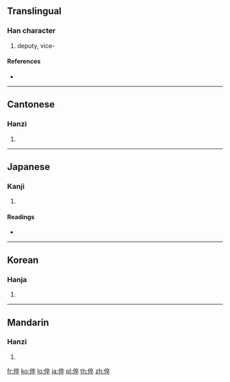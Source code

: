 {{also|伜}}
==Translingual==

===Han character===
{{Han char|rn=9|rad=人|as=08|sn=10|four=2024<sub>8</sub>|canj=人卜人十 (OYOJ)}}

# deputy, vice-

====References====
* {{Han ref|kx=0107.080|dkj=00750|dj=0227.180|hdz=10182.110|uh=5005|ud=20485|bh=D0C9|bd=53449}}

----

==Cantonese==

===Hanzi===
{{yue-hanzi|jyut=|y=cheui3, jeut1}}

# {{defn|Cantonese|sort=人08}}

----

==Japanese==

===Kanji===
{{ja-kanji|grade=|rs=人08}}

# {{defn|Japanese|sort=人08}}

====Readings====
* {{ja-readings|on=[[さい]] (sai), [[そつ]] (sotsu)|kun=[[せがれ]] (segare)}}

----

==Korean==

===Hanja===
{{ko-hanja|hangeul=쉬|rv=swi|mr=swi}}

# {{defn|Korean|sort=人08}}

----

==Mandarin==

===Hanzi===
{{cmn-hanzi|pin=[[cuì]] ([[cui4]])|wg=ts'ui<sup>4</sup>}}

# {{defn|Mandarin|sort=人08}}

[[fr:倅]]
[[ko:倅]]
[[lo:倅]]
[[ja:倅]]
[[pl:倅]]
[[th:倅]]
[[zh:倅]]